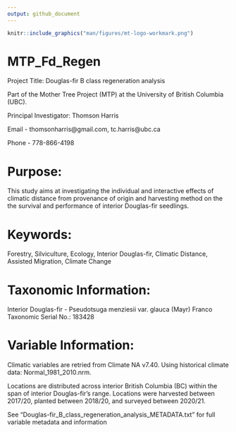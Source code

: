 ```yaml
---
output: github_document
---
```


<!-- README.md is generated from README.Rmd. Please edit that file -->

```r
knitr::include_graphics("man/figures/mt-logo-workmark.png")
```

# MTP_Fd_Regen

<!-- badges: start -->
<!-- badges: end -->

Project Title: Douglas-fir B class regeneration analysis

Part of the Mother Tree Project (MTP) at the University of British Columbia (UBC). 

Principal Investigator: Thomson Harris

Email - thomsonharris@gmail.com, 
        tc.harris@ubc.ca 

Phone - 778-866-4198 

# Purpose:

This study aims at investigating the individual and interactive effects of climatic distance from provenance of origin and harvesting method on the the survival and performance of interior Douglas-fir seedlings.

# Keywords:

Forestry, Silviculture, Ecology, Interior Douglas-fir, Climatic Distance, Assisted Migration, Climate Change


# Taxonomic Information:

Interior Douglas-fir - Pseudotsuga menziesii var. glauca (Mayr) Franco
		      Taxonomic Serial No.: 183428


# Variable Information:


Climatic variables are retried from Climate NA v7.40. Using historical climate data: Normal_1981_2010.nrm.

Locations are distributed across interior British Columbia (BC) within the span of interior Douglas-fir's range. Locations were harvested between 2017/20, planted between 2018/20, and surveyed between 2020/21. 

See "Douglas-fir_B_class_regeneration_analysis_METADATA.txt" for full variable metadata and information

